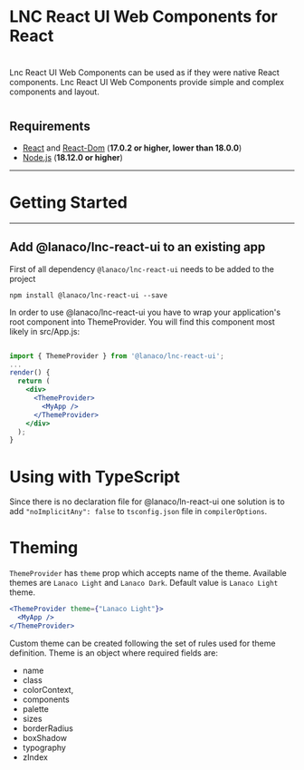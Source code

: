 
<Meta title="Intro" />

# LNC React UI Web Components for React

#

Lnc React UI Web Components can be used as if they were native React components.
Lnc React UI Web Components provide simple and complex components and layout.

<Story name="Intro">
  <div></div>
</Story>

#

## Requirements

- [React](https://www.npmjs.com/package/react) and [React-Dom](https://www.npmjs.com/package/react-dom) (**17.0.2 or higher, lower than 18.0.0**)
- [Node.js](https://nodejs.org/en/) (**18.12.0 or higher**)

---

# Getting Started

---

## Add @lanaco/lnc-react-ui to an existing app

First of all dependency `@lanaco/lnc-react-ui` needs to be added to the project

```
npm install @lanaco/lnc-react-ui --save
```

In order to use @lanaco/lnc-react-ui you have to wrap your application's root component into ThemeProvider.
You will find this component most likely in src/App.js:

```jsx

import { ThemeProvider } from '@lanaco/lnc-react-ui';
...
render() {
  return (
    <div>
      <ThemeProvider>
        <MyApp />
      </ThemeProvider>
    </div>
  );
}
```

# Using with TypeScript

Since there is no declaration file for @lanaco/ln-react-ui one solution is to add `"noImplicitAny": false` to `tsconfig.json` file in `compilerOptions`.

# Theming

`ThemeProvider` has `theme` prop which accepts name of the theme. Available themes are `Lanaco Light` and `Lanaco Dark`.
Default value is `Lanaco Light` theme.

```jsx
<ThemeProvider theme={"Lanaco Light"}>
  <MyApp />
</ThemeProvider>
```

Custom theme can be created following the set of rules used for theme definition. 
Theme is an object where required fields are:
* name
* class
* colorContext,
* components
* palette
* sizes
* borderRadius
* boxShadow
* typography
* zIndex
